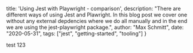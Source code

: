   title: 'Using Jest with Playwright - comparison',
  description: "There are different ways of using Jest and Plawright. In this blog post we cover one without any external depdencies where we do all manually and in the end we are using the jest-playwright package.",
  author: "Max Schmitt",
  date: "2020-05-31",
  tags: ["jest", "getting-started", "tooling"]
}

test 123